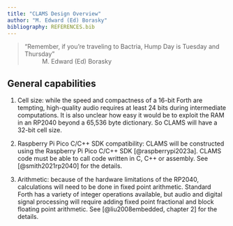 ```yaml
---
title: "CLAMS Design Overview"
author: "M. Edward (Ed) Borasky"
bibliography: REFERENCES.bib
---
```


> "Remember, if you're traveling to Bactria, Hump Day is Tuesday and Thursday"
~ M. Edward (Ed) Borasky

## General capabilities

1. Cell size: while the speed and compactness of a 16-bit Forth are tempting,
high-quality audio requires at least 24 bits during intermediate computations.
It is also unclear how easy it would be to exploit the RAM in an RP2040 beyond
a 65,536 byte dictionary. So CLAMS will have a 32-bit cell size.

2. Raspberry Pi Pico C/C++ SDK compatibility: CLAMS will be constructed using
the Raspberry Pi Pico C/C++ SDK [@raspberrypi2023a]. CLAMS code must be able
to call code written in C, C++ or assembly. See [@smith2021rp2040] for the
details.

3. Arithmetic: because of the hardware limitations of the RP2040, calculations
will need to be done in fixed point arithmetic. Standard Forth has a variety of
integer operations available, but audio and digital signal processing will require
adding fixed point fractional and block floating point arithmetic. See
[@liu2008embedded, chapter 2] for the details.
